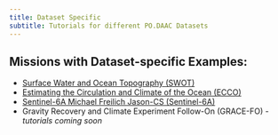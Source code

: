 ```yaml
---
title: Dataset Specific
subtitle: Tutorials for different PO.DAAC Datasets
---
```


## Missions with Dataset-specific Examples:

- [Surface Water and Ocean Topography (SWOT)](SWOT.qmd)
- [Estimating the Circulation and Climate of the Ocean (ECCO)](../notebooks/meetings_workshops/workshop_osm_2022/ECCO_ssh_sst_corr.ipynb)
- [Sentinel-6A Michael Freilich Jason-CS (Sentinel-6A)](../notebooks/sentinel-6/Access_Sentinel6_By_CyclePass.ipynb)
- Gravity Recovery and Climate Experiment Follow-On (GRACE-FO) - *tutorials coming soon*
